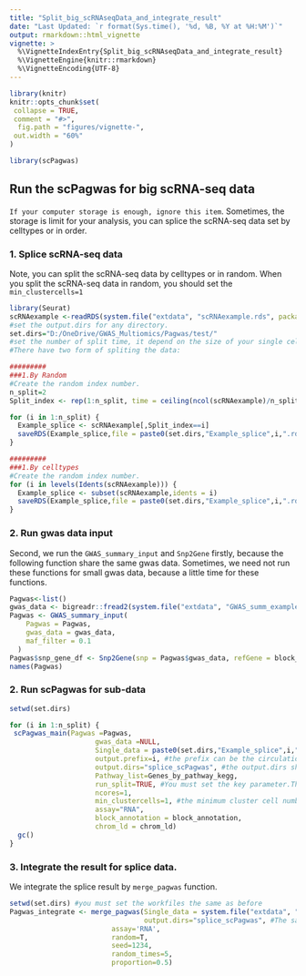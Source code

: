 ```yaml
---
title: "Split_big_scRNAseqData_and_integrate_result"
date: "Last Updated: `r format(Sys.time(), '%d, %B, %Y at %H:%M')`"
output: rmarkdown::html_vignette
vignette: >
  %\VignetteIndexEntry{Split_big_scRNAseqData_and_integrate_result}
  %\VignetteEngine{knitr::rmarkdown}
  %\VignetteEncoding{UTF-8}
---
```


```r
library(knitr)
knitr::opts_chunk$set(
 collapse = TRUE,
 comment = "#>",
  fig.path = "figures/vignette-",
 out.width = "60%"
)
```

```r
library(scPagwas)
```

## Run the scPagwas for big scRNA-seq data 
`If your computer storage is enough, ignore this item`.
Sometimes, the storage is limit for your analysis, you can splice the scRNA-seq data set by celltypes or in order. 


### 1. Splice scRNA-seq data 
Note, you can split the scRNA-seq data by celltypes or in random.
When you split the scRNA-seq data in random, you should set the 
`min_clustercells=1` 

```r
library(Seurat)
scRNAexample <-readRDS(system.file("extdata", "scRNAexample.rds", package = "scPagwas"))
#set the output.dirs for any directory.
set.dirs="D:/OneDrive/GWAS_Multiomics/Pagwas/test/"
#set the number of split time, it depend on the size of your single cell data.
#There have two form of spliting the data:

#########
###1.By Random
#Create the random index number.
n_split=2
Split_index <- rep(1:n_split, time = ceiling(ncol(scRNAexample)/n_split), length = ncol(scRNAexample))

for (i in 1:n_split) {
  Example_splice <- scRNAexample[,Split_index==i]
  saveRDS(Example_splice,file = paste0(set.dirs,"Example_splice",i,".rds"))
}

#########
###1.By celltypes
#Create the random index number.
for (i in levels(Idents(scRNAexample))) {
  Example_splice <- subset(scRNAexample,idents = i)
  saveRDS(Example_splice,file = paste0(set.dirs,"Example_splice",i,".rds"))
}

```

### 2. Run gwas data input 

Second, we run the `GWAS_summary_input` and `Snp2Gene` firstly, because the following function share the same gwas data.
Sometimes, we need not run these functions for small gwas data, because a little time for these functions.

```r
Pagwas<-list()
gwas_data <- bigreadr::fread2(system.file("extdata", "GWAS_summ_example.txt", package = "scPagwas"))
Pagwas <- GWAS_summary_input(
    Pagwas = Pagwas,
    gwas_data = gwas_data,
    maf_filter = 0.1
  )
Pagwas$snp_gene_df <- Snp2Gene(snp = Pagwas$gwas_data, refGene = block_annotation, marg = 10000)
names(Pagwas)
```

### 2. Run scPagwas for sub-data

```r

setwd(set.dirs)

for (i in 1:n_split) {
 scPagwas_main(Pagwas =Pagwas,
                     gwas_data =NULL,
                     Single_data = paste0(set.dirs,"Example_splice",i,".rds"), #the 
                     output.prefix=i, #the prefix can be the circulation coefficient i.
                     output.dirs="splice_scPagwas", #the output.dirs shoukd be the same for each circulation
                     Pathway_list=Genes_by_pathway_kegg,
                     run_split=TRUE, #You must set the key parameter.This parameter is set to run single result for each split result.
                     ncores=1,
                     min_clustercells=1, #the minimum cluster cell number should be 1.
                     assay="RNA",
                     block_annotation = block_annotation,
                     chrom_ld = chrom_ld)
  gc()
}

```


### 3. Integrate the result for splice data. 

We integrate the splice result by `merge_pagwas` function. 

```r
setwd(set.dirs) #you must set the workfiles the same as before
Pagwas_integrate <- merge_pagwas(Single_data = system.file("extdata", "scRNAexample.rds", package = "scPagwas") ,# read the whole single cell data.
                                 output.dirs="splice_scPagwas", #The same with scPagwas_main functionn_topgenes = 1000,
                         assay='RNA',
                         random=T,
                         seed=1234,
                         random_times=5,
                         proportion=0.5)

```
